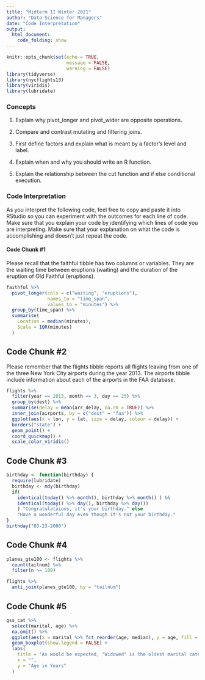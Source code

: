 ```yaml
---
title: "Midterm II Winter 2021"
author: "Data Science for Managers"
date: "Code Interpretation"
output: 
  html_document:
    code_folding: show
---
```


```r
knitr::opts_chunk$set(echo = TRUE,
                      message = FALSE,
                      warning = FALSE)
library(tidyverse)
library(nycflights13)
library(viridis)
library(lubridate)
```

### Concepts

1.  Explain why pivot_longer and pivot_wider are opposite operations.

2.  Compare and contrast mutating and filtering joins.

3.  First define factors and explain what is meant by a factor's level and label.

4.  Explain when and why you should write an R function.

5.  Explain the relationship between the cut function and if else conditional execution.

### Code Interpretation

As you interpret the following code, feel free to copy and paste it into RStudio so you can experiment with the outcomes for each line of code. Make sure that you explain your code by identifying which lines of code you are interpreting. Make sure that your explanation on what the code is accomplishing and doesn't just repeat the code.

#### Code Chunk \#1

Please recall that the faithful tibble has two columns or variables. They are the waiting time between eruptions (waiting) and the duration of the eruption of Old Faithful (eruptions).

```r
faithful %>% 
  pivot_longer(cols = c("waiting", "eruptions"),
               names_to = "time_span",
               values_to = "minutes") %>% 
  group_by(time_span) %>% 
  summarise(
    Location = median(minutes),
    Scale = IQR(minutes)
  )
```

## Code Chunk \#2

Please remember that the flights tibble reports all flights leaving from one of the three New York City airports during the year 2013. The airports tibble include information about each of the airports in the FAA database.

```r
flights %>%
  filter(year == 2013, month == 3, day == 25) %>%
  group_by(dest) %>%
  summarise(delay = mean(arr_delay, na.rm = TRUE)) %>%
  inner_join(airports, by = c("dest" = "faa")) %>%
  ggplot(aes(x = lon, y = lat, size = delay, colour = delay)) +
  borders("state") +
  geom_point() +
  coord_quickmap() +
  scale_color_viridis()
```

## Code Chunk \#3

```r
birthday <- function(birthday) {
  require(lubridate)
  birthday <- mdy(birthday)
  if(
    identical(today() %>% month(), birthday %>% month() ) &&
    identical(today() %>% day(), birthday %>% day())
    ) "Congratulataions, it's your birthday." else
    "Have a wonderful day even though it's not your birthday."
}
birthday("03-23-2000")
```

## Code Chunk \#4

```r
planes_gte100 <- flights %>% 
  count(tailnum) %>%
  filter(n >= 100)

flights %>%
  anti_join(planes_gte100, by = "tailnum")
```

## Code Chunk \#5

```r
gss_cat %>% 
  select(marital, age) %>% 
  na.omit() %>% 
  ggplot(aes(x = marital %>% fct_reorder(age, median), y = age, fill = marital)) + 
  geom_boxplot(show.legend = FALSE) +
  labs(
    title = 'As would be expected, "Widowed" is the oldest marital category.',
    x = "",
    y = "Age in Years"
  )
```
